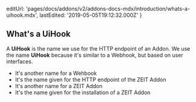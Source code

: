   editUrl:
    'pages/docs/addons/v2/addons-docs-mdx/introduction/whats-a-uihook.mdx',
  lastEdited: '2019-05-05T19:12:32.000Z'
}

## What's a UiHook

A **UiHook** is the name we use for the HTTP endpoint of an Addon. We use the name **UiHook** because it's similar to a Webhook, but based on user interfaces.

- It's another name for a Wehbook
- It's the name given for the HTTP endpoint of the ZEIT Addon
- It's another name for a ZEIT Addon
- It's the name given for the installation of a ZEIT Addon

